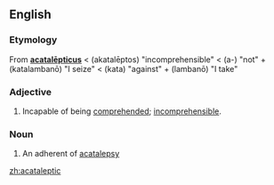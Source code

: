 ==English==

===Etymology===
From {{L.}} '''[[acatalepticus|acatalēpticus]]''' < {{AGr.}} '''{{polytonic|[[ἀκατάληπτος]]}}''' (akatalēptos) "incomprehensible" < '''{{polytonic|[[ἀ-]]}}''' (a-) "not" + '''{{polytonic|[[καταλαμβάνω]]}}''' (katalambanō) "I seize" < '''{{polytonic|[[κατά]]}}''' (kata) "against" + '''{{polytonic|[[λαμβάνω]]}}''' (lambanō) "I take"

===Adjective===
{{en-adj}}

#Incapable of being [[comprehend]]ed; [[incomprehensible]].

===Noun===
{{en-noun}}

# An adherent of [[acatalepsy]]

[[zh:acataleptic]]
